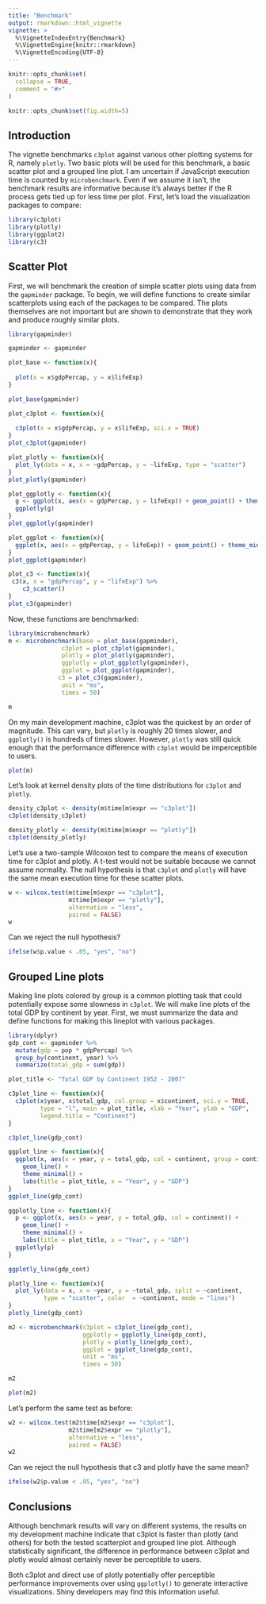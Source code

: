 ```yaml
---
title: "Benchmark"
output: rmarkdown::html_vignette
vignette: >
  %\VignetteIndexEntry{Benchmark}
  %\VignetteEngine{knitr::rmarkdown}
  %\VignetteEncoding{UTF-8}
---
```


```r
knitr::opts_chunk$set(
  collapse = TRUE,
  comment = "#>"
)

knitr::opts_chunk$set(fig.width=5) 
```
## Introduction

The vignette benchmarks `c3plot` against various other plotting systems for R, namely `plotly`. Two basic plots will be used for this benchmark, a basic scatter plot and a grouped line plot. I am uncertain if JavaScript execution time is counted by `microbenchmark`. Even if we assume it isn't, the benchmark results are informative because it's always better if the R process gets tied up for less time per plot. First, let's load the visualization packages to compare:

```r
library(c3plot)
library(plotly)
library(ggplot2)
library(c3)
```
## Scatter Plot

First, we will benchmark the creation of simple scatter plots using data from the `gapminder` package. To begin, we will define functions to create similar scatterplots using each of the packages to be compared. The plots themselves are not important but are shown to demonstrate that they work and produce roughly similar plots.

```r
library(gapminder)

gapminder <- gapminder

plot_base <- function(x){
  
  plot(x = x$gdpPercap, y = x$lifeExp)
}

plot_base(gapminder)

```

```r
plot_c3plot <- function(x){
 
  c3plot(x = x$gdpPercap, y = x$lifeExp, sci.x = TRUE)
}
plot_c3plot(gapminder)
```

```r
plot_plotly <- function(x){
  plot_ly(data = x, x = ~gdpPercap, y = ~lifeExp, type = "scatter")
}
plot_plotly(gapminder)
```


```r
plot_ggplotly <- function(x){
  g <- ggplot(x, aes(x = gdpPercap, y = lifeExp)) + geom_point() + theme_minimal()
  ggplotly(g)
}
plot_ggplotly(gapminder)
```


```r
plot_ggplot <- function(x){
  ggplot(x, aes(x = gdpPercap, y = lifeExp)) + geom_point() + theme_minimal()
}
plot_ggplot(gapminder)
```


```r
plot_c3 <- function(x){
 c3(x, x = "gdpPercap", y = "lifeExp") %>%
    c3_scatter()
}
plot_c3(gapminder)
```

Now, these functions are benchmarked:

```r
library(microbenchmark)
m <- microbenchmark(base = plot_base(gapminder),
               c3plot = plot_c3plot(gapminder),
               plotly = plot_plotly(gapminder),
               ggplotly = plot_ggplotly(gapminder),
               ggplot = plot_ggplot(gapminder),
              c3 = plot_c3(gapminder),
               unit = "ms",
               times = 50)
```

```r
m
```

On my main development machine, c3plot was the quickest by an order of magnitude. This can vary, but `plotly` is roughly 20 times slower, and `ggplotly()` is hundreds of times slower. However, `plotly` was still quick enough that the performance difference with `c3plot` would be imperceptible to users.

```r
plot(m)
```


Let's look at kernel density plots of the time distributions for `c3plot` and `plotly`.

```r
density_c3plot <- density(m$time[m$expr == "c3plot"])
c3plot(density_c3plot)
```


```r
density_plotly <- density(m$time[m$expr == "plotly"])
c3plot(density_plotly)
```

Let's use a two-sample Wilcoxon test to compare the means of execution time for c3plot and plotly. A t-test would not be suitable because we cannot assume normality. The null hypothesis is that `c3plot` and `plotly` will have the same mean execution time for these scatter plots.

```r
w <- wilcox.test(m$time[m$expr == "c3plot"],
                 m$time[m$expr == "plotly"],
                 alternative = "less",
                 paired = FALSE)
w
```

Can we reject the null hypothesis?
```r
ifelse(w$p.value < .05, "yes", "no")
```



## Grouped Line plots

Making line plots colored by group is a common plotting task that could potentially expose some slowness in `c3plot`. We will make line plots of the total GDP by continent by year. First, we must summarize the data and define functions for making this lineplot with various packages.

```r
library(dplyr)
gdp_cont <- gapminder %>%
  mutate(gdp = pop * gdpPercap) %>%
  group_by(continent, year) %>%
  summarize(total_gdp = sum(gdp))

plot_title <- "Total GDP by Continent 1952 - 2007"
```

```r
c3plot_line <- function(x){
  c3plot(x$year, x$total_gdp, col.group = x$continent, sci.y = TRUE, 
         type = "l", main = plot_title, xlab = "Year", ylab = "GDP",
         legend.title = "Continent")
}

c3plot_line(gdp_cont)
```


```r
ggplot_line <- function(x){
  ggplot(x, aes(x = year, y = total_gdp, col = continent, group = continent)) +
    geom_line() +
    theme_minimal() +
    labs(title = plot_title, x = "Year", y = "GDP")
}
ggplot_line(gdp_cont)
```


```r
ggplotly_line <- function(x){
  p <- ggplot(x, aes(x = year, y = total_gdp, col = continent)) +
    geom_line() +
    theme_minimal() +
    labs(title = plot_title, x = "Year", y = "GDP")
  ggplotly(p)
}

ggplotly_line(gdp_cont)
```


```r
plotly_line <- function(x){
  plot_ly(data = x, x = ~year, y = ~total_gdp, split = ~continent,
          type = "scatter", color  = ~continent, mode = "lines")
}
plotly_line(gdp_cont)
```

```r
m2 <- microbenchmark(c3plot = c3plot_line(gdp_cont),
                     ggplotly = ggplotly_line(gdp_cont),
                     plotly = plotly_line(gdp_cont),
                     ggplot = ggplot_line(gdp_cont),
                     unit = "ms",
                     times = 50)
```

```r
m2
```

```r
plot(m2)
```


Let's perform the same test as before:

```r
w2 <- wilcox.test(m2$time[m2$expr == "c3plot"],
                 m2$time[m2$expr == "plotly"],
                 alternative = "less",
                 paired = FALSE)
w2
```

Can we reject the null hypothesis that c3 and plotly have the same mean?
```r
ifelse(w2$p.value < .05, "yes", "no")
```

## Conclusions

Although benchmark results will vary on different systems, the results on my development machine indicate that c3plot is faster than plotly (and others) for both the tested scatterplot and grouped line plot. Although statistically significant, the difference in performance between c3plot and plotly would almost certainly never be perceptible to users.

Both c3plot and direct use of plotly potentially offer perceptible performance improvements over using `ggplotly()` to generate interactive visualizations. Shiny developers may find this information useful.
